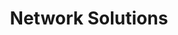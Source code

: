 ---
title: 'Network Solutions'
description: 'Setup, maintenance, and troubleshooting for seamless connectivity and data flow in businesses.'
image:
    icon: '../../assets/icon/networkStack.svg'
    cover:
    article:
---